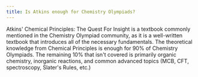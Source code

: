```yaml
---
title: Is Atkins enough for Chemistry Olympiads?
---
```


Atkins' Chemical Principles: The Quest For Insight is a textbook commonly mentioned in the Chemistry Olympiad community, as it is a well-written textbook that introduces all of the necessary fundamentals.
The theoretical knowledge from Chemical Principles is enough for 90% of Chemistry Olympiads.
The remaining 10% that isn't covered is primarily organic chemistry, inorganic reactions, and common advanced topics (MCB, CFT, spectroscopy, Slater's Rules, etc.)
